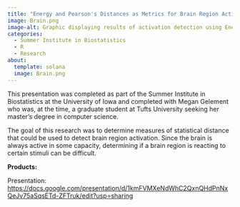```yaml
---
title: "Energy and Pearson's Distances as Metrics for Brain Region Activation Detection in Audiovisual fMRI Study"
image: Brain.png
image-alt: Graphic displaying results of activation detection using Energy distance
categories:
  - Summer Institute in Biostatistics
  - R
  - Research
about:
  template: solana
  image: Brain.png
---
```


This presentation was completed as part of the Summer Institute in Biostatistics at the University of Iowa and completed with Megan Gelement who was, at the time, a graduate student at Tufts University seeking her master's degree in computer science.

The goal of this research was to determine measures of statistical distance that could be used to detect brain region activation. Since the brain is always active in some capacity, determining if a brain region is reacting to certain stimuli can be difficult.

**Products:**

Presentation: <https://docs.google.com/presentation/d/1kmFVMXeNdWhC2QxnQHdPnNxQeJv75aSqsETd-ZFTruk/edit?usp=sharing>
